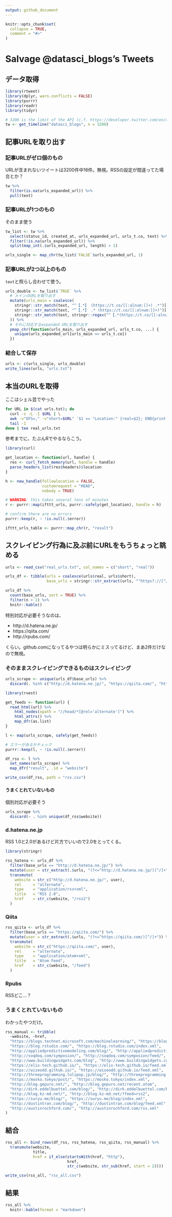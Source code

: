 ```yaml
---
output: github_document
---
```


<!-- README.md is generated from README.Rmd. Please edit that file -->

```r
knitr::opts_chunk$set(
  collapse = TRUE,
  comment = "#>"
)
```

# Salvage @datasci_blogs's Tweets

## データ取得

```r
library(rtweet)
library(dplyr, warn.conflicts = FALSE)
library(purrr)
library(readr)
library(tidyr)
```

```r
# 3200 is the limit of the API (c.f. https://developer.twitter.com/en/docs/tweets/timelines/api-reference/get-statuses-user_timeline)
tw <- get_timeline("datasci_blogs", n = 3200)
```

## 記事URLを取り出す

### 記事URLがゼロ個のもの

URLが含まれないツイートは3200件中16件。無視。RSSの設定が間違ってた場合とか？

```r
tw %>%
  filter(is.na(urls_expanded_url)) %>%
  pull(text)
```

### 記事URLが1つのもの

そのまま使う

```r
tw_list <- tw %>%
  select(status_id, created_at, urls_expanded_url, urls_t.co, text) %>%
  filter(!is.na(urls_expanded_url)) %>%
  split(map_int(.$urls_expanded_url, length) > 1)

urls_single <- map_chr(tw_list$`FALSE`$urls_expanded_url, 1)
```

### 記事URLが2つ以上のもの

`text`と照らし合わせて使う。

```r
urls_double <- tw_list$`TRUE` %>%
  # メインのURLを取り出す
  mutate(urls_main = coalesce(
    stringr::str_match(text, "^【.*】 (https://t.co/[[:alnum:]]+) .*")[,2],
    stringr::str_match(text, "^【.*】 .* (https://t.co/[[:alnum:]]+)")[,2],
    stringr::str_match(text, stringr::regex("^【.*(https://t.co/[[:alnum:]]+)$", dotall = TRUE))[,2]
  )) %>%
  # それに対応するexpanded URLを取り出す
  pmap_chr(function(urls_main, urls_expanded_url, urls_t.co, ...) {
    unique(urls_expanded_url[urls_main == urls_t.co])
  })
```

### 結合して保存

```r
urls <- c(urls_single, urls_double)
write_lines(urls, "urls.txt")
```

## 本当のURLを取得

ここはシェル芸でやった

```sh
for URL in $(cat urls.txt); do
  curl -s -L -I $URL | \
  awk -v"OFS=," -v"short=$URL" '$1 == "Location:" {real=$2}; END{print short,real}' | \
  tail -1
done | tee real_urls.txt
```

参考までに、たぶんRでやるならこう。

```r
library(curl)

get_location <- function(url, handle) {
  res <- curl_fetch_memory(url, handle = handle)
  parse_headers_list(res$headers)$location
}

h <- new_handle(followlocation = FALSE,
                customrequest = "HEAD",
                nobody = TRUE)

# WARNING: this takes several tens of minutes
r <- purrr::map(ifttt_urls, purrr::safely(get_location), handle = h)

# confirm there are no errors
purrr::keep(r, ~ !is.null(.$error))

ifttt_urls_table <- purrr::map_chr(r, "result")
```

## スクレイピング行為に及ぶ前にURLをもうちょっと眺める

```r
urls <- read_csv("real_urls.txt", col_names = c("short", "real"))

urls_df <- tibble(urls = coalesce(urls$real, urls$short),
                  base_urls = stringr::str_extract(urls, "^https?://[^/]+/?"))

urls_df %>%
  count(base_urls, sort = TRUE) %>%
  filter(n > 1) %>%
  knitr::kable()
```

特別対応が必要そうなのは、

* http://d.hatena.ne.jp/
* https://qiita.com/
* http://rpubs.com/

くらい。github.comになってるやつは明らかにミスってるけど、まあ2件だけなので無視。

### そのままスクレイピングできるものはスクレイピング

```r
urls_scrape <- unique(urls_df$base_urls) %>%
  discard(. %in% c("http://d.hatena.ne.jp/", "https://qiita.com/", "http://rpubs.com/"))

library(rvest)

get_feeds <- function(url) {
  read_html(url) %>% 
    html_nodes(xpath = "//head/*[@rel='alternate']") %>%
    html_attrs() %>%
    map_dfr(as.list)
}

l <- map(urls_scrape, safely(get_feeds))

# エラーがあるかチェック
purrr::keep(l, ~ !is.null(.$error))
```

```r
df_rss <- l %>%
  set_names(urls_scrape) %>%
  map_dfr("result", .id = "website")

write_csv(df_rss, path = "rss.csv")
```

#### うまくとれていないもの

個別対応が必要そう

```r
urls_scrape %>%
  discard(~ . %in% unique(df_rss$website))
```

### d.hatena.ne.jp

RSS 1.0と2.0があるけど片方でいいので2.0をとってくる。

```r
library(stringr)

rss_hatena <- urls_df %>%
  filter(base_urls == "http://d.hatena.ne.jp/") %>%
  mutate(user = str_extract(.$urls, "(?<=^http://d.hatena.ne.jp/)[^/]+")) %>%
  transmute(
    website = str_c("http://d.hatena.ne.jp/", user),
    rel     = "alternate",
    type    = "application/rss+xml",
    title   = "RSS 2.0",
    href    = str_c(website, "/rss2")
  )
```

### Qiita

```r
rss_qiita <- urls_df %>%
  filter(base_urls == "https://qiita.com/") %>%
  mutate(user = str_extract(.$urls, "(?<=^https://qiita.com/)[^/]+")) %>%
  transmute(
    website = str_c("https://qiita.com/", user),
    rel     = "alternate",
    type    = "application/atom+xml",
    title   = "Atom Feed",
    href    = str_c(website, "/feed")
  )
```

### Rpubs

RSSどこ...？

### うまくとれていないもの

わかったやつだけ。

```r
rss_manual <- tribble(
  ~website, ~href,
  "https://blogs.technet.microsoft.com/machinelearning/", "https://blogs.technet.microsoft.com/machinelearning/feed/",
  "https://blog.rstudio.com/", "https://blog.rstudio.com/index.xml",
  "http://appliedpredictivemodeling.com/blog/", "http://appliedpredictivemodeling.com/blog?format=RSS",
  "http://soqdoq.com/symposion/", "http://soqdoq.com/symposion/feed/",
  "http://www.buildingwidgets.com/blog", "http://www.buildingwidgets.com/blog?format=RSS",
  "https://elix-tech.github.io/", "https://elix-tech.github.io/feed.xml",
  "https://wiseodd.github.io/", "https://wiseodd.github.io/feed.xml",
  "http://threeprogramming.lolipop.jp/blog/", "http://threeprogramming.lolipop.jp/blog/?feed=rss2",
  "https://mosko.tokyo/post/", "https://mosko.tokyo/index.xml",
  "http://blog.gepuro.net/", "http://blog.gepuro.net/recent.atom",
  "http://dirk.eddelbuettel.com/blog/", "http://dirk.eddelbuettel.com/blog/index.rss",
  "http://blog.kz-md.net/", "http://blog.kz-md.net/?feed=rss2",
  "https://suryu.me/blog/", "https://suryu.me/blog/index.xml",
  "http://dustintran.com/blog/", "http://dustintran.com/blog/feed.xml",
  "http://austinrochford.com/", "http://austinrochford.com/rss.xml"
)
```

## 結合

```r
rss_all <- bind_rows(df_rss, rss_hatena, rss_qiita, rss_manual) %>%
  transmute(website,
            title,
            href = if_else(startsWith(href, "http"),
                           href,
                           str_c(website, str_sub(href, start = 2))))

write_csv(rss_all, "rss_all.csv")
```


## 結果

```r
rss_all %>%
  knitr::kable(format = "markdown")
```
